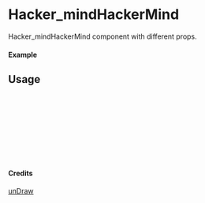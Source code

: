 
<Meta of={Hacker_mindHackerMind} title="unDraw/Hacker_mindHackerMind" />

# Hacker_mindHackerMind

Hacker_mindHackerMind component with different props.

#### Example

<Canvas of={Hacker_mindHackerMind.Primary} />

## Usage

```ts
import { Hacker_mindHackerMind } from "yadl-ui";

const Example = () => {
  return (
      <Hacker_mindHackerMind />
  );
};

export default Example;
```

#### Credits
[unDraw](https://undraw.co/illustrations)

